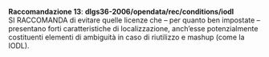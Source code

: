 ::: {#racc-13 .callout-note appearance="simple" icon=false .raccomandazione}
[**Raccomandazione 13**]{.testo-blu}: **dlgs36-2006/opendata/rec/conditions/iodl**<br>
SI RACCOMANDA di evitare quelle licenze che – per quanto ben impostate – presentano forti caratteristiche di localizzazione, anch'esse potenzialmente costituenti elementi di ambiguità in caso di riutilizzo e mashup (come la IODL).
:::


